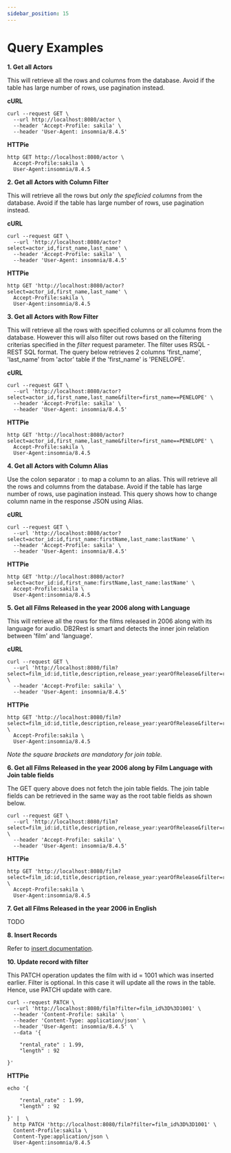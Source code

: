 ```yaml
---
sidebar_position: 15
---
```


# Query Examples

**1. Get all Actors**

This will retrieve all the rows and columns from the database. Avoid if the table has large number of rows, use pagination instead.

**cURL**

```Shell
curl --request GET \
  --url http://localhost:8080/actor \
  --header 'Accept-Profile: sakila' \
  --header 'User-Agent: insomnia/8.4.5'
```
**HTTPie**

```Shell
http GET http://localhost:8080/actor \
  Accept-Profile:sakila \
  User-Agent:insomnia/8.4.5
```



**2. Get all Actors with Column Filter**

This will retrieve all the rows but *only the speficied columns* from the database. Avoid if the table has large number of rows, use pagination instead.

**cURL**

```Shell
curl --request GET \
  --url 'http://localhost:8080/actor?select=actor_id,first_name,last_name' \
  --header 'Accept-Profile: sakila' \
  --header 'User-Agent: insomnia/8.4.5'
```
**HTTPie**

```Shell
http GET 'http://localhost:8080/actor?select=actor_id,first_name,last_name' \
  Accept-Profile:sakila \
  User-Agent:insomnia/8.4.5
```


**3. Get all Actors with Row Filter**

This will retrieve all the rows with specified columns or all columns from the database. However this will also filter out rows based on the filtering criterias specified in the *filter* request
parameter. The filter uses RSQL - REST SQL format. The query below retrieves 2 columns 'first_name', 'last_name' from 'actor' table if the 'first_name' is 'PENELOPE'.

**cURL**

```Shell
curl --request GET \
  --url 'http://localhost:8080/actor?select=actor_id,first_name,last_name&filter=first_name==PENELOPE' \
  --header 'Accept-Profile: sakila' \
  --header 'User-Agent: insomnia/8.4.5'
```
**HTTPie**

```Shell
http GET 'http://localhost:8080/actor?select=actor_id,first_name,last_name&filter=first_name==PENELOPE' \
  Accept-Profile:sakila \
  User-Agent:insomnia/8.4.5
```


**4. Get all Actors with Column Alias**

Use the colon separator `:` to map a column to an alias.  This will retrieve all the rows and columns from the database. Avoid if the table has large number of rows, use pagination instead.
This query shows how to change column name in the response JSON using Alias.

**cURL**

```Shell
curl --request GET \
  --url 'http://localhost:8080/actor?select=actor_id:id,first_name:firstName,last_name:lastName' \
  --header 'Accept-Profile: sakila' \
  --header 'User-Agent: insomnia/8.4.5'
```
**HTTPie**

```Shell
http GET 'http://localhost:8080/actor?select=actor_id:id,first_name:firstName,last_name:lastName' \
  Accept-Profile:sakila \
  User-Agent:insomnia/8.4.5
```


**5. Get all Films Released in the year 2006 along with Language**

This will retrieve all the rows for the films released in 2006 along with its language for audio.
DB2Rest is smart and detects the inner join relation between 'film' and 'language'.

**cURL**

```Shell
curl --request GET \
  --url 'http://localhost:8080/film?select=film_id:id,title,description,release_year:yearOfRelease&filter=release_year==2006&join=language[]' \
  --header 'Accept-Profile: sakila' \
  --header 'User-Agent: insomnia/8.4.5'
```
**HTTPie**

```Shell
http GET 'http://localhost:8080/film?select=film_id:id,title,description,release_year:yearOfRelease&filter=release_year==2006&join=language[]' \
  Accept-Profile:sakila \
  User-Agent:insomnia/8.4.5
```

*Note the square brackets are mandatory for join table.*


**6. Get all Films Released in the year 2006 along by Film Language with Join table fields**

The GET query above does not fetch the join table fields. The join table fields can be retrieved in the same way as the root table fields as shown below.

```Shell
curl --request GET \
  --url 'http://localhost:8080/film?select=film_id:id,title,description,release_year:yearOfRelease&filter=release_year==2006&join=language[select=language_id:langId,name]' \
  --header 'Accept-Profile: sakila' \
  --header 'User-Agent: insomnia/8.4.5'
```
**HTTPie**

```Shell
http GET 'http://localhost:8080/film?select=film_id:id,title,description,release_year:yearOfRelease&filter=release_year==2006&join=language[select=language_id:langId,name]' \
  Accept-Profile:sakila \
  User-Agent:insomnia/8.4.5
```


**7. Get all Films Released in the year 2006 in English**

TODO


**8. Insert Records**

Refer to [insert documentation](https://db2rest.com/docs/category/insert-records).



**10. Update record with filter**

This PATCH operation updates the film with id = 1001 which was inserted earlier. Filter is optional. In this case it will update all the rows in the table. Hence, use PATCH update with care.

```Shell
curl --request PATCH \
  --url 'http://localhost:8080/film?filter=film_id%3D%3D1001' \
  --header 'Content-Profile: sakila' \
  --header 'Content-Type: application/json' \
  --header 'User-Agent: insomnia/8.4.5' \
  --data '{

	"rental_rate" : 1.99,
	"length" : 92

}'
```
**HTTPie**

```Shell
echo '{

	"rental_rate" : 1.99,
	"length" : 92

}' |  \
  http PATCH 'http://localhost:8080/film?filter=film_id%3D%3D1001' \
  Content-Profile:sakila \
  Content-Type:application/json \
  User-Agent:insomnia/8.4.5
```




